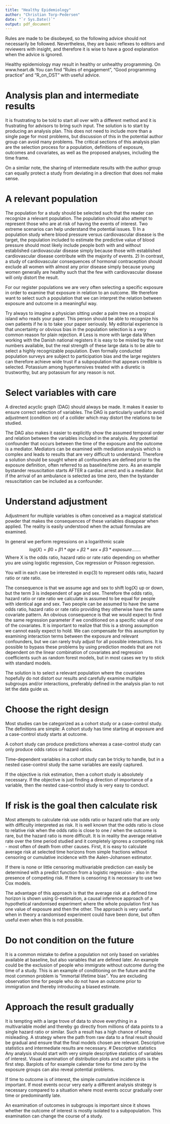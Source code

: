 ```yaml
---
title: "Healthy Epidemiology"
author: "Christian Torp-Pedersen"
date: "`r Sys.Date()`"
output: pdf_document
---
```


Rules are made to be disobeyed, so the following advice should not necessarily be followed. Nevertheless, they are basic reflexes to editors and reviewers with insight, and therefore it is wise to have a good explanation when the advice is ignored.

Healthy epidemiology may result in healthy or unhealthy programming. On www.heart.dk You can find “Rules of engagement”, “Good programming practice” and "R_on_DST" with useful advice.

# Analysis plan and intermediate results
It is frustrating to be told to start all over with a different method and it is frustrating for advisors to bring such input. The solution is to start by producing an analysis plan. This does not need to include more than a single page for most problems, but discussion of this in the potential author group can avoid many problems. The critical sections of this analysis plan are the selection process for a population, definitions of exposure, outcomes and covariates, as well as the proposed analyses, including the time frame.

On a similar note, the sharing of intermediate results with the author group can equally protect a study from deviating in a direction that does not make sense.

# A relevant population
The population for a study should be selected such that the reader can recognize a relevant population. The population should also attempt to represent those who are at risk of having the events of interest. Two extreme scenarios can help understand the potential issues. 1) In a population study where blood pressure versus cardiovascular disease is the target, the population included to estimate the predictive value of blood pressure should most likely include people both with and without established cardiovascular disease simply because those with established cardiovascular disease contribute with the majority of events. 2) In contrast, a study of cardiovascular consequences of hormonal contraception should exclude all women with almost any prior disease simply because young women generally are healthy such that the few with cardiovascular disease will only distort the result.

For our register populations we are very often selecting a specific exposure in order to examine that exposure in relation to an outcome. We therefore want to select such a population that we can interpret the relation between exposure and outcome in a meaningful way. 

Try always to imagine a physician sitting under a palm tree on a tropical island who reads your paper. This person should be able to recognize his own patients if he is to take your paper seriously. My editorial experience is that uncertainty or obvious bias in the population selection is a very common reason for plain rejection.
# Less is more with large data
When working with the Danish national registers it is easy to be misled by the vast numbers available, but the real strength of these large data is to be able to select a highly recognizable population. Even formally conducted population surveys are subject to participation bias and the large registers can therefore achieve wide trust if a subpopulation that appears credible is selected. Potassium among hypertensives treated with a diuretic is trustworthy, but any potassium for any reason is not.

# Select variables with care
A directed acyclic graph (DAG) should always be made. It makes it easier to ensure correct selection of variables. The DAG is particularly useful to avoid adjustment (condition on) of a collider which may distort the relations to be studied.

The DAG also makes it easier to explicitly show the assumed temporal order and relation between the variables included in the analysis.  Any potential confounder that occurs between the time of the exposure and the outcome is a mediator. Mediators can be examined with mediation analysis which is complex and leads to results that are very difficult to understand. Therefore a solution should be sought where all confounders are defined prior to the exposure definition, often referred to as baseline/time zero. As an example bystander resuscitation starts AFTER a cardiac arrest and is a mediator. But if the arrival of an ambulance is selected as time zero, then the bystander resuscitation can be included as a confounder.

# Understand adjustment
Adjustment for multiple variables is often conceived as a magical statistical powder that makes the consequences of these variables disappear when applied. The reality is easily understood when the actual formulas are examined. 

In general we perform regressions on a logarithmic scale 
$$
log(X) = \beta 0+\beta 1* age + \beta 2* sex + \beta 3* exposure .......
$$
Where X is the odds ratio, hazard ratio or rate ratio depending on whether you are using logistic regression, Cox regression or Poisson regression.

You will in each case be interested in exp(3) to represent odds ratio, hazard ratio or rate ratio.

The consequence is that we assume age and sex to shift log(X) up or down, but the term 3 is independent of age and sex. Therefore the odds ratio, hazard ratio or rate ratio we calculate is assumed to be equal for people with identical age and sex. Two people can be assumed to have the same odds ratio, hazard ratio or rate ratio providing they otherwise have the same covariate pattern. An obvious consequence is that we would expect to find the same regression parameter if we conditioned on a specific value of one of the covariates. It is important to realize that this is a strong assumption we cannot easily expect to hold. We can compensate for this assumption by examining interaction terms between the exposure and relevant confounders, but we can rarely truly adjust for all possible interactions. It is possible to bypass these problems by using prediction models that are not dependent on the linear combination of covariates and regression coefficients such as random forest models, but in most cases we try to stick with standard models.

The solution is to select a relevant population where the covariates hopefully do not distort our results and carefully examine multiple subgroups and/or interactions, preferably defined in the analysis plan to not let the data guide us.

# Choose the right design
Most studies can be categorized as a cohort study or a case-control study. The definitions are simple: A cohort study has time starting at exposure and a case-control study starts at outcome.

A cohort study can produce predictions whereas a case-control study can only produce odds ratios or hazard ratios.

Time-dependent variables in a cohort study can be tricky to handle, but in a nested case-control study the same variables are easily captured. 

If the objective is risk estimation, then a cohort study is absolutely necessary. If the objective is just finding a direction of importance of a variable, then the nested case-control study is very easy to conduct.

# If risk is the goal then calculate risk
Most attempts to calculate risk use odds ratio or hazard ratio that are only with difficulty interpreted as risk. It is well known that the odds ratio is close to relative risk when the odds ratio is close to one / when the outcome is rare, but the hazard ratio is more difficult. It is in reality the average relative rate over the time period studied and it completely ignores a competing risk - most often of death from other causes.
First, it is easy to calculate average risk at selected time horizons from simple fractions without censoring or cumulative incidence with the Aalen-Johansen estimator.

If there is none or little censoring multivariable prediction can easily be determined with a predict function from a logistic regression - also in the presence of competing risk. If there is censoring it is necessary to use two Cox models.

The advantage of this approach is that the average risk at a defined time horizon is shown using G-estimation, a causal inference approach of a hypothetical randomised experiment where the whole population first has one value of exposure and then the other. The approach is very useful when in theory a randomised experiment could have been done, but often useful even when this is not possible.

# Do not condition on the future
It is a common mistake to define a population not only based on variables available at baseline, but also variables that are defined later. An example could be the exclusion of people who immigrate without outcome during the time of a study. This is an example of conditioning on the future and the most common problem is “immortal lifetime bias”. You are excluding observation time for people who do not have an outcome prior to immigration and thereby introducing a biased estimate.

# Approach the result gradually
It is tempting with a large trove of data to shove everything in a multivariable model and thereby go directly from millions of data points to a single hazard ratio or similar. Such a result has a high chance of being misleading. A strategy where the path from raw data to a final result should be gradual and ensure that the final models chosen are relevant. Descriptive statistics and intermediate results are necessary.
# Descriptive statistics
Any analysis should start with very simple descriptive statistics of variables of interest. Visual examination of distribution plots and scatter plots is the first step. Barplots of for example calendar time for time zero by the exposure groups can also reveal potential problems. 

If time to outcome is of interest, the simple cumulative incidence is important. If most events occur very early a different analysis strategy is necessary compared to a situation where most events occur gradually over time or predominantly late.

An examination of outcomes in subgroups is important since it shows whether the outcome of interest is mostly isolated to a subpopulation. This examination can change the course of a study.
